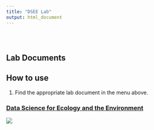 ```yaml
---
title: "DSEE Lab"
output: html_document
---
```


<style type="text/css">
.title {
  display: none;
}

#getting-started img {
  margin-right: 10px;
}

</style>

<div class="row" style="padding-top: 30px;">
<div class="col-sm-6">

# **Lab Documents**

## How to use

1. Find the appropriate lab document in the menu above.


</div>
<div class="col-sm-6">

### [Data Science for Ecology and the Environment](https://fandm.instructure.com/courses/17827)

![](images/Covid.png)
</a>
</div>
